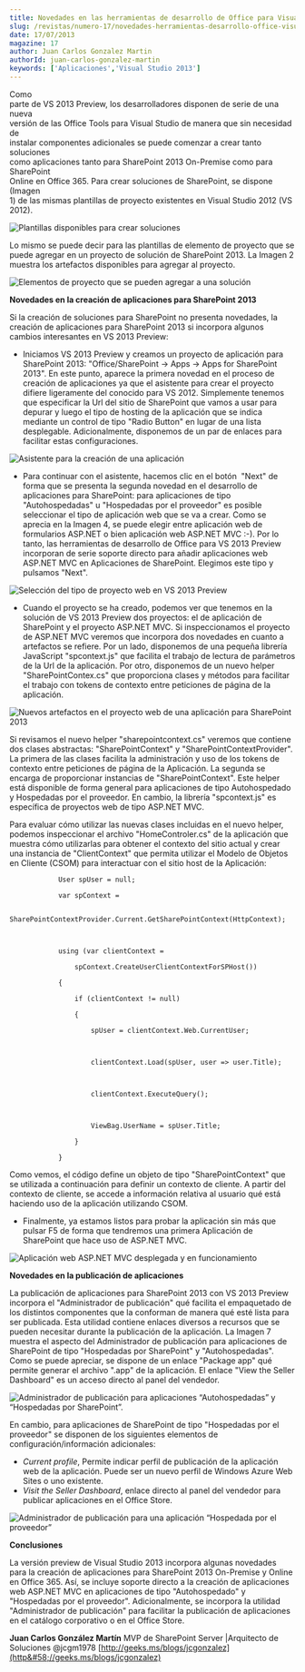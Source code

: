 ```yaml
---
title: Novedades en las herramientas de desarrollo de Office para Visual Studio 2013
slug: /revistas/numero-17/novedades-herramientas-desarrollo-office-visual-studio-2013
date: 17/07/2013
magazine: 17
author: Juan Carlos Gonzalez Martin
authorId: juan-carlos-gonzalez-martin
keywords: ['Aplicaciones','Visual Studio 2013']
---
```



<ArticleHeader frontmatter={props.pageContext.frontmatter} />



​Como<br />parte de VS 2013 Preview, los desarrolladores disponen de serie de una nueva<br />versión de las Office Tools para Visual Studio de manera que sin necesidad de<br />instalar componentes adicionales se puede comenzar a crear tanto soluciones<br />como aplicaciones tanto para SharePoint 2013 On-Premise como para SharePoint<br />Online en Office 365. Para crear soluciones de SharePoint, se dispone (Imagen<br />1) de las mismas plantillas de proyecto existentes en Visual Studio 2012 (VS 2012).

![Plantillas disponibles para crear soluciones](../../../images/numero17/novedades-herramientas-desarrollo-office-visual-studio-2013/figura1.png)

Lo mismo se puede decir para las plantillas de elemento de proyecto que se puede agregar en un proyecto de solución de SharePoint 2013. La Imagen 2 muestra los artefactos disponibles para agregar al proyecto.

![Elementos de proyecto que se pueden agregar a una solución](../../../images/numero17/novedades-herramientas-desarrollo-office-visual-studio-2013/figura2.png)

**Novedades en la creación de aplicaciones para SharePoint 2013**

Si la creación de soluciones para SharePoint no presenta novedades, la creación de aplicaciones para SharePoint 2013 si incorpora algunos cambios interesantes en VS 2013 Preview:

- Iniciamos VS 2013 Preview y creamos un proyecto de aplicación para SharePoint 2013: "Office/SharePoint -&gt; Apps -&gt; Apps for SharePoint 2013". En este punto, aparece la primera novedad en el proceso de creación de aplicaciones ya que el asistente para crear el proyecto difiere ligeramente del conocido para VS 2012. Simplemente tenemos que especificar la Url del sitio de SharePoint que vamos a usar para depurar y luego el tipo de hosting de la aplicación que se indica mediante un control de tipo "Radio Button" en lugar de una lista desplegable. Adicionalmente, disponemos de un par de enlaces para facilitar estas configuraciones.


![Asistente para la creación de una aplicación](../../../images/numero17/novedades-herramientas-desarrollo-office-visual-studio-2013/figura3.png)

- Para continuar con el asistente, hacemos clic en el botón  "Next" de forma que se presenta la segunda novedad en el desarrollo de aplicaciones para SharePoint: para aplicaciones de tipo "Autohospedadas" u "Hospedadas por el proveedor" es posible seleccionar el tipo de aplicación web que se va a crear. Como se aprecia en la Imagen 4, se puede elegir entre aplicación web de formularios ASP.NET o bien aplicación web ASP.NET MVC :-). Por lo tanto, las herramientas de desarrollo de Office para VS 2013 Preview incorporan de serie soporte directo para añadir aplicaciones web ASP.NET MVC en Aplicaciones de SharePoint. Elegimos este tipo y pulsamos "Next".


![Selección del tipo de proyecto web en VS 2013 Preview](../../../images/numero17/novedades-herramientas-desarrollo-office-visual-studio-2013/figura4.png)

- Cuando el proyecto se ha creado, podemos ver que tenemos en la solución de VS 2013 Preview dos proyectos: el de aplicación de SharePoint y el proyecto ASP.NET MVC. Si inspeccionamos el proyecto de ASP.NET MVC veremos que incorpora dos novedades en cuanto a artefactos se refiere. Por un lado, disponemos de una pequeña librería JavaScript "spcontext.js" que facilita el trabajo de lectura de parámetros de la Url de la aplicación. Por otro, disponemos de un nuevo helper "SharePointContex.cs" que proporciona clases y métodos para facilitar el trabajo con tokens de contexto entre peticiones de página de la aplicación.


![Nuevos artefactos en el proyecto web de una aplicación para SharePoint 2013](../../../images/numero17/novedades-herramientas-desarrollo-office-visual-studio-2013/figura5.png)

Si revisamos el nuevo helper "sharepointcontext.cs" veremos que contiene dos clases abstractas: "SharePointContext" y "SharePointContextProvider". La primera de las clases facilita la administración y uso de los tokens de contexto entre peticiones de página de la Aplicación. La segunda se encarga de proporcionar instancias de "SharePointContext". Este helper está disponible de forma general para aplicaciones de tipo Autohospedado y Hospedadas por el proveedor. En cambio, la librería "spcontext.js" es específica de proyectos web de tipo ASP.NET MVC.

Para evaluar cómo utilizar las nuevas clases incluidas en el nuevo helper, podemos inspeccionar el archivo "HomeControler.cs" de la aplicación que muestra cómo utilizarlas para obtener el contexto del sitio actual y crear una instancia de "ClientContext" que permita utilizar el Modelo de Objetos en Cliente (CSOM) para interactuar con el sitio host de la Aplicación:

```
            User spUser = null;
```

```
            var spContext = 
```

```
                SharePointContextProvider.Current.GetSharePointContext(HttpContext);
```

```
 
```

```
            using (var clientContext = 
```

```
                spContext.CreateUserClientContextForSPHost())
```

```
            {
```

```
                if (clientContext != null)
```

```
                {
```

```
                    spUser = clientContext.Web.CurrentUser;
```

```
 
```

```
                    clientContext.Load(spUser, user => user.Title);
```

```
 
```

```
                    clientContext.ExecuteQuery();
```

```
 
```

```
                    ViewBag.UserName = spUser.Title;
```

```
                }
```

```
            }
```

Como vemos, el código define un objeto de tipo "SharePointContext" que se utilizada a continuación para definir un contexto de cliente. A partir del contexto de cliente, se accede a información relativa al usuario qué está haciendo uso de la aplicación utilizando CSOM.

- Finalmente, ya estamos listos para probar la aplicación sin más que pulsar F5 de forma que tendremos una primera Aplicación de SharePoint que hace uso de ASP.NET MVC.


![Aplicación web ASP.NET MVC desplegada y en funcionamiento](../../../images/numero17/novedades-herramientas-desarrollo-office-visual-studio-2013/figura6.png)

**Novedades en la publicación de aplicaciones**

La publicación de aplicaciones para SharePoint 2013 con VS 2013 Preview incorpora el "Administrador de publicación" qué facilita el empaquetado de los distintos componentes que la conforman de manera qué esté lista para ser publicada. Esta utilidad contiene enlaces diversos a recursos que se pueden necesitar durante la publicación de la aplicación. La Imagen 7 muestra el aspecto del Administrador de publicación para aplicaciones de SharePoint de tipo "Hospedadas por SharePoint" y "Autohospedadas". Como se puede apreciar, se dispone de un enlace "Package app" qué permite generar el archivo ".app" de la aplicación. El enlace "View the Seller Dashboard" es un acceso directo al panel del vendedor.

![Administrador de publicación para aplicaciones “Autohospedadas” y “Hospedadas por SharePoint”.](../../../images/numero17/novedades-herramientas-desarrollo-office-visual-studio-2013/figura7.png)

En cambio, para aplicaciones de SharePoint de tipo "Hospedadas por el proveedor" se disponen de los siguientes elementos de configuración/información adicionales:

- *Current profile*, Permite indicar perfil de publicación de la aplicación web de la aplicación. Puede ser un nuevo perfil de Windows Azure Web Sites o uno existente.
- *Visit the Seller Dashboard*, enlace directo al panel del vendedor para publicar aplicaciones en el Office Store.


![Administrador de publicación para una aplicación “Hospedada por el proveedor”](../../../images/numero17/novedades-herramientas-desarrollo-office-visual-studio-2013/figura8.png)

**Conclusiones**

La versión preview de Visual Studio 2013 incorpora algunas novedades para la creación de aplicaciones para SharePoint 2013 On-Premise y Online en Office 365. Así, se incluye soporte directo a la creación de aplicaciones web ASP.NET MVC en aplicaciones de tipo "Autohospedado" y "Hospedadas por el proveedor". Adicionalmente, se incorpora la utilidad "Administrador de publicación" para facilitar la publicación de aplicaciones en el catálogo corporativo o en el Office Store.



**Juan Carlos González Martín**
 MVP de SharePoint Server |Arquitecto de Soluciones 
@jcgm1978
 [http://geeks.ms/blogs/jcgonzalez](http&#58;//geeks.ms/blogs/jcgonzalez)


